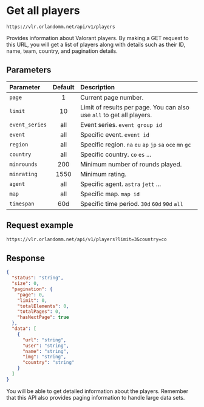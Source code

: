 # Get all players

```http copy filename="GET"
https://vlr.orlandomm.net/api/v1/players
```

Provides information about Valorant players. By making a GET request to this URL, you will get a list of players along with details such as their ID, name, team, country, and pagination details.

## Parameters

| Parameter      | Default | Description                                                           |
| :------------- | :-----: | :-------------------------------------------------------------------- |
| `page`         |    1    | Current page number.                                                  |
| `limit`        |   10    | Limit of results per page. You can also use `all` to get all players. |
| `event_series` |   all   | Event series. `event group id`                                        |
| `event`        |   all   | Specific event. `event id`                                            |
| `region`       |   all   | Specific region. `na` `eu` `ap` `jp` `sa` `oce` `mn` `gc`             |
| `country`      |   all   | Specific country. `co` `es` ...                                       |
| `minrounds`    |   200   | Minimum number of rounds played.                                      |
| `minrating`    |  1550   | Minimum rating.                                                       |
| `agent`        |   all   | Specific agent. `astra` `jett` ...                                    |
| `map`          |   all   | Specific map. `map id`                                                |
| `timespan`     |   60d   | Specific time period. `30d` `60d` `90d` `all`                         |

## Request example

```txt copy filename="GET"
https://vlr.orlandomm.net/api/v1/players?limit=3&country=co
```

## Response

```json copy
{
  "status": "string",
  "size": 0,
  "pagination": {
    "page": 0,
    "limit": 0,
    "totalElements": 0,
    "totalPages": 0,
    "hasNextPage": true
  },
  "data": [
    {
      "url": "string",
      "user": "string",
      "name": "string",
      "img": "string",
      "country": "string"
    }
  ]
}
```

You will be able to get detailed information about the players. Remember that this API also provides paging information to handle large data sets.
